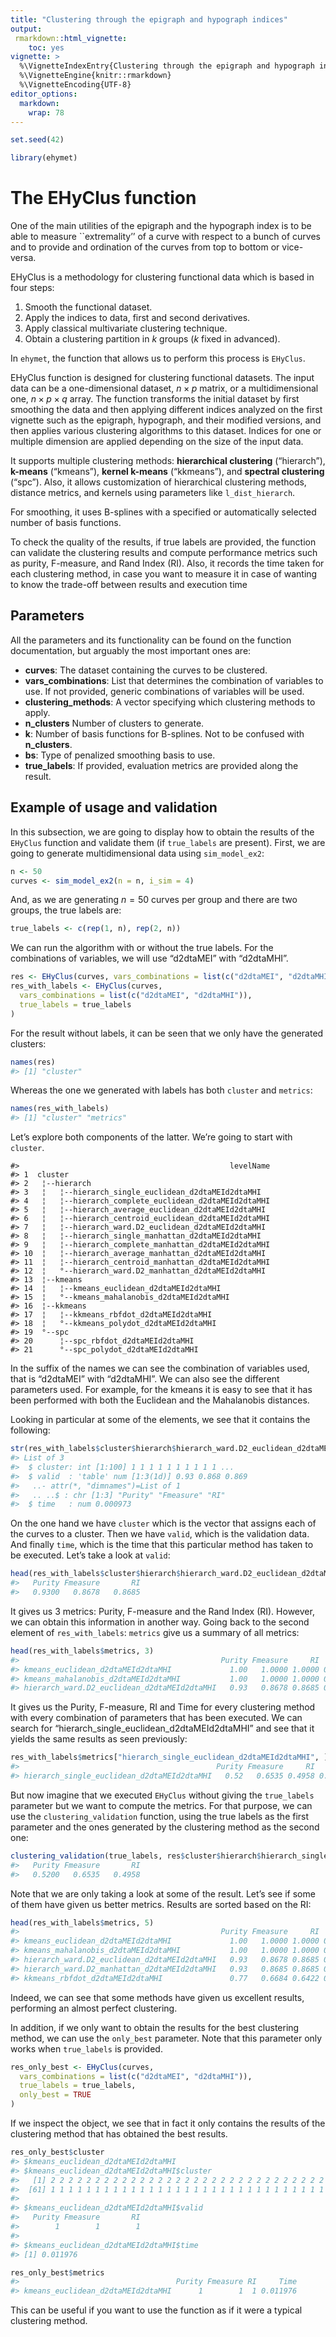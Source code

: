 ```yaml
---
title: "Clustering through the epigraph and hypograph indices"
output: 
 rmarkdown::html_vignette:
    toc: yes
vignette: >
  %\VignetteIndexEntry{Clustering through the epigraph and hypograph indices}
  %\VignetteEngine{knitr::rmarkdown}
  %\VignetteEncoding{UTF-8}
editor_options: 
  markdown: 
    wrap: 78
---
```





```r
set.seed(42)

library(ehymet)
```

# The EHyClus function

One of the main utilities of the epigraph and the hypograph index is to be
able to measure \`\`extremality'' of a curve with respect to a bunch of curves
and to provide and ordination of the curves from top to bottom or vice-versa.

EHyClus is a methodology for clustering functional data which is based in four
steps:

1.  Smooth the functional dataset.
2.  Apply the indices to data, first and second derivatives.
3.  Apply classical multivariate clustering technique.
4.  Obtain a clustering partition in $k$ groups ($k$ fixed in advanced).

In `ehymet`, the function that allows us to perform this process is `EHyClus`.

EHyClus function is designed for clustering functional datasets. The input
data can be a one-dimensional dataset, $n \times p$ matrix, or a
multidimensional one, $n \times p \times q$ array. The function transforms the
initial dataset by first smoothing the data and then applying different
indices analyzed on the first vignette such as the epigraph, hypograph, and
their modified versions, and then applies various clustering algorithms to
this dataset. Indices for one or multiple dimension are applied depending on
the size of the input data.

It supports multiple clustering methods: **hierarchical clustering**
("hierarch"), **k-means** ("kmeans"), **kernel k-means** ("kkmeans"), and
**spectral clustering** ("spc"). Also, it allows customization of hierarchical
clustering methods, distance metrics, and kernels using parameters like
`l_dist_hierarch`.

For smoothing, it uses B-splines with a specified or automatically selected
number of basis functions.

To check the quality of the results, if true labels are provided, the function
can validate the clustering results and compute performance metrics such as
purity, F-measure, and Rand Index (RI). Also, it records the time taken for
each clustering method, in case you want to measure it in case of wanting to
know the trade-off between results and execution time

## Parameters

All the parameters and its functionality can be found on the function
documentation, but arguably the most important ones are:

-   **curves**: The dataset containing the curves to be clustered.
-   **vars_combinations**: List that determines the combination of variables
    to use. If not provided, generic combinations of variables will be used.
-   **clustering_methods**: A vector specifying which clustering methods to
    apply.
-   **n_clusters** Number of clusters to generate.
-   **k**: Number of basis functions for B-splines. Not to be confused with
    **n_clusters**.
-   **bs**: Type of penalized smoothing basis to use.
-   **true_labels**: If provided, evaluation metrics are provided along the
    result.

## Example of usage and validation

In this subsection, we are going to display how to obtain the results of the
`EHyClus` function and validate them (if `true_labels` are present). First, we
are going to generate multidimensional data using `sim_model_ex2`:


```r
n <- 50
curves <- sim_model_ex2(n = n, i_sim = 4)
```

And, as we are generating $n = 50$ curves per group and there are two groups,
the true labels are:


```r
true_labels <- c(rep(1, n), rep(2, n))
```

We can run the algorithm with or without the true labels. For the combinations
of variables, we will use "d2dtaMEI" with "d2dtaMHI".


```r
res <- EHyClus(curves, vars_combinations = list(c("d2dtaMEI", "d2dtaMHI")))
res_with_labels <- EHyClus(curves,
  vars_combinations = list(c("d2dtaMEI", "d2dtaMHI")),
  true_labels = true_labels
)
```

For the result without labels, it can be seen that we only have the generated
clusters:


```r
names(res)
#> [1] "cluster"
```

Whereas the one we generated with labels has both `cluster` and `metrics`:


```r
names(res_with_labels)
#> [1] "cluster" "metrics"
```

Let's explore both components of the latter. We're going to start with
`cluster`.


```
#>                                               levelName
#> 1  cluster                                             
#> 2   ¦--hierarch                                        
#> 3   ¦   ¦--hierarch_single_euclidean_d2dtaMEId2dtaMHI  
#> 4   ¦   ¦--hierarch_complete_euclidean_d2dtaMEId2dtaMHI
#> 5   ¦   ¦--hierarch_average_euclidean_d2dtaMEId2dtaMHI 
#> 6   ¦   ¦--hierarch_centroid_euclidean_d2dtaMEId2dtaMHI
#> 7   ¦   ¦--hierarch_ward.D2_euclidean_d2dtaMEId2dtaMHI 
#> 8   ¦   ¦--hierarch_single_manhattan_d2dtaMEId2dtaMHI  
#> 9   ¦   ¦--hierarch_complete_manhattan_d2dtaMEId2dtaMHI
#> 10  ¦   ¦--hierarch_average_manhattan_d2dtaMEId2dtaMHI 
#> 11  ¦   ¦--hierarch_centroid_manhattan_d2dtaMEId2dtaMHI
#> 12  ¦   °--hierarch_ward.D2_manhattan_d2dtaMEId2dtaMHI 
#> 13  ¦--kmeans                                          
#> 14  ¦   ¦--kmeans_euclidean_d2dtaMEId2dtaMHI           
#> 15  ¦   °--kmeans_mahalanobis_d2dtaMEId2dtaMHI         
#> 16  ¦--kkmeans                                         
#> 17  ¦   ¦--kkmeans_rbfdot_d2dtaMEId2dtaMHI             
#> 18  ¦   °--kkmeans_polydot_d2dtaMEId2dtaMHI            
#> 19  °--spc                                             
#> 20      ¦--spc_rbfdot_d2dtaMEId2dtaMHI                 
#> 21      °--spc_polydot_d2dtaMEId2dtaMHI
```

In the suffix of the names we can see the combination of variables used, that
is "d2dtaMEI" with "d2dtaMHI". We can also see the different parameters used.
For example, for the kmeans it is easy to see that it has been performed with
both the Euclidean and the Mahalanobis distances.

Looking in particular at some of the elements, we see that it contains the
following:


```r
str(res_with_labels$cluster$hierarch$hierarch_ward.D2_euclidean_d2dtaMEId2dtaMHI)
#> List of 3
#>  $ cluster: int [1:100] 1 1 1 1 1 1 1 1 1 1 ...
#>  $ valid  : 'table' num [1:3(1d)] 0.93 0.868 0.869
#>   ..- attr(*, "dimnames")=List of 1
#>   .. ..$ : chr [1:3] "Purity" "Fmeasure" "RI"
#>  $ time   : num 0.000973
```

On the one hand we have `cluster` which is the vector that assigns each of the
curves to a cluster. Then we have `valid`, which is the validation data. And
finally `time`, which is the time that this particular method has taken to be
executed. Let's take a look at `valid`:


```r
head(res_with_labels$cluster$hierarch$hierarch_ward.D2_euclidean_d2dtaMEId2dtaMHI$valid)
#>   Purity Fmeasure       RI 
#>   0.9300   0.8678   0.8685
```

It gives us 3 metrics: Purity, F-measure and the Rand Index (RI). However, we
can obtain this information in another way. Going back to the second element
of `res_with_labels`: `metrics` give us a summary of all metrics:


```r
head(res_with_labels$metrics, 3)
#>                                             Purity Fmeasure     RI         Time
#> kmeans_euclidean_d2dtaMEId2dtaMHI             1.00   1.0000 1.0000 0.0084872246
#> kmeans_mahalanobis_d2dtaMEId2dtaMHI           1.00   1.0000 1.0000 0.0089440346
#> hierarch_ward.D2_euclidean_d2dtaMEId2dtaMHI   0.93   0.8678 0.8685 0.0009729862
```

It gives us the Purity, F-measure, RI and Time for every clustering method
with every combination of parameters that has been executed. We can search for
"hierarch_single_euclidean_d2dtaMEId2dtaMHI" and see that it yields the same
results as seen previously:


```r
res_with_labels$metrics["hierarch_single_euclidean_d2dtaMEId2dtaMHI", ]
#>                                            Purity Fmeasure     RI        Time
#> hierarch_single_euclidean_d2dtaMEId2dtaMHI   0.52   0.6535 0.4958 0.001051903
```

But now imagine that we executed `EHyClus` without giving the `true_labels`
parameter but we want to compute the metrics. For that purpose, we can use the
`clustering_validation` function, using the true labels as the first parameter
and the ones generated by the clustering method as the second one:


```r
clustering_validation(true_labels, res$cluster$hierarch$hierarch_single_euclidean_d2dtaMEId2dtaMHI$cluster)
#>   Purity Fmeasure       RI 
#>   0.5200   0.6535   0.4958
```

Note that we are only taking a look at some of the result. Let's see if some
of them have given us better metrics. Results are sorted based on the RI:


```r
head(res_with_labels$metrics, 5)
#>                                             Purity Fmeasure     RI         Time
#> kmeans_euclidean_d2dtaMEId2dtaMHI             1.00   1.0000 1.0000 0.0084872246
#> kmeans_mahalanobis_d2dtaMEId2dtaMHI           1.00   1.0000 1.0000 0.0089440346
#> hierarch_ward.D2_euclidean_d2dtaMEId2dtaMHI   0.93   0.8678 0.8685 0.0009729862
#> hierarch_ward.D2_manhattan_d2dtaMEId2dtaMHI   0.93   0.8685 0.8685 0.0010530949
#> kkmeans_rbfdot_d2dtaMEId2dtaMHI               0.77   0.6684 0.6422 0.1124079227
```

Indeed, we can see that some methods have given us excellent results,
performing an almost perfect clustering.

In addition, if we only want to obtain the results for the best clustering method, we can use the `only_best` parameter. Note that this parameter only works when
`true_labels` is provided.


```r
res_only_best <- EHyClus(curves,
  vars_combinations = list(c("d2dtaMEI", "d2dtaMHI")),
  true_labels = true_labels,
  only_best = TRUE
)
```

If we inspect the object, we see that in fact it only contains the results of the clustering method that has obtained the best results.


```r
res_only_best$cluster
#> $kmeans_euclidean_d2dtaMEId2dtaMHI
#> $kmeans_euclidean_d2dtaMEId2dtaMHI$cluster
#>   [1] 2 2 2 2 2 2 2 2 2 2 2 2 2 2 2 2 2 2 2 2 2 2 2 2 2 2 2 2 2 2 2 2 2 2 2 2 2 2 2 2 2 2 2 2 2 2 2 2 2 2 1 1 1 1 1 1 1 1 1 1
#>  [61] 1 1 1 1 1 1 1 1 1 1 1 1 1 1 1 1 1 1 1 1 1 1 1 1 1 1 1 1 1 1 1 1 1 1 1 1 1 1 1 1
#> 
#> $kmeans_euclidean_d2dtaMEId2dtaMHI$valid
#>   Purity Fmeasure       RI 
#>        1        1        1 
#> 
#> $kmeans_euclidean_d2dtaMEId2dtaMHI$time
#> [1] 0.011976
```



```r
res_only_best$metrics
#>                                   Purity Fmeasure RI     Time
#> kmeans_euclidean_d2dtaMEId2dtaMHI      1        1  1 0.011976
```

This can be useful if you want to use the function as if it were a typical clustering method.
